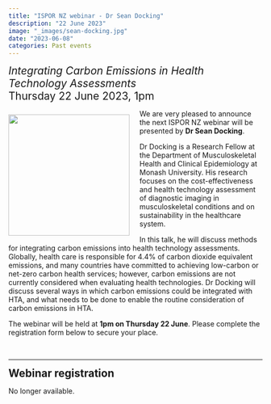 ```yaml
---
title: "ISPOR NZ webinar - Dr Sean Docking"
description: "22 June 2023"
image: "_images/sean-docking.jpg"
date: "2023-06-08"
categories: Past events
---
```


[*Integrating Carbon Emissions in Health Technology Assessments*]{style="font-size:1.5em;"}\
[Thursday 22 June 2023, 1pm]{style="font-size:1.5em;"}

![](_images/sean-docking.jpg){style="float:left;margin-right:20px;margin-top:10px;width:240px;"}

We are very pleased to announce the next ISPOR NZ webinar will be presented by **Dr Sean Docking**.

Dr Docking is a Research Fellow at the Department of Musculoskeletal Health and Clinical Epidemiology at Monash University. His research focuses on the cost-effectiveness and health technology assessment of diagnostic imaging in musculoskeletal conditions and on sustainability in the healthcare system.

In this talk, he will discuss methods for integrating carbon emissions into health technology assessments. Globally, health care is responsible for 4.4% of carbon dioxide equivalent emissions, and many countries have committed to achieving low-carbon or net-zero carbon health services; however, carbon emissions are not currently considered when evaluating health technologies. Dr Docking will discuss several ways in which carbon emissions could be integrated with HTA, and what needs to be done to enable the routine consideration of carbon emissions in HTA.

The webinar will be held at **1pm on Thursday 22 June**. Please complete the registration form below to secure your place.

<br>

***

## Webinar registration{style="max-width:800px; margin:auto"}

No longer available.
